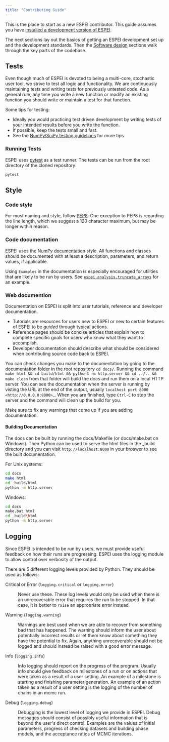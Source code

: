 ```yaml
---
title: "Contributing Guide"
---
```


This is the place to start as a new ESPEI contributor. This guide
assumes you have [installed a development version of ESPEI](../installation.qmd#development-versions).

The next sections lay out the basics of getting an ESPEI development set
up and the development standards. Then the
[Software design](../developer/design.qmd) sections walk through
the key parts of the codebase.

## Tests

Even though much of ESPEI is devoted to being a multi-core, stochastic
user tool, we strive to test all logic and functionality. We are
continuously maintaining tests and writing tests for previously untested
code. As a general rule, any time you write a new function or modify an
existing function you should write or maintain a test for that function.

Some tips for testing:

-   Ideally you would practicing test driven development by writing
    tests of your intended results before you write the function.
-   If possible, keep the tests small and fast.
-   See the [NumPy/SciPy testing
    guidelines](https://github.com/numpy/numpy/blob/master/doc/TESTS.rst.txt)
    for more tips.

### Running Tests

ESPEI uses [pytest](https://pytest.org) as a test runner. The tests can
be run from the root directory of the cloned repository:

``` bash
pytest
```

## Style

### Code style

For most naming and style, follow
[PEP8](https://www.python.org/dev/peps/pep-0008/). One exception to PEP8
is regarding the line length, which we suggest a 120 character maximum,
but may be longer within reason.

### Code documentation

ESPEI uses the [NumPy
documentation](https://github.com/numpy/numpy/blob/master/doc/HOWTO_DOCUMENT.rst.txt)
style. All functions and classes should be documented with at least a
description, parameters, and return values, if applicable.

Using `Examples` in the documentation is especially encouraged for
utilities that are likely to be run by users. See
[`espei.analysis.truncate_arrays`](../reference/api/analysis.truncate_arrays.qmd) for
an example.

### Web documention

Documentation on ESPEI is split into user tutorials, reference and
developer documentation.

-   Tutorials are resources for users new to ESPEI or new to certain
    features of ESPEI to be *guided* through typical actions.
-   Reference pages should be concise articles that explain how to
    complete specific goals for users who know what they want to
    accomplish.
-   Developer documentation should describe what should be considered
    when contributing source code back to ESPEI.

You can check changes you make to the documentation by going to the
documentation folder in the root repository `cd docs/`. Running the
command
`make html && cd build/html && python3 -m http.server && cd ../.. && make clean`
from that folder will build the docs and run them on a local HTTP
server. You can see the documentation when the server is running by
visting the URL at the end of the output, usually
`localhost port 8000 <http://0.0.0.0:8000>`\_. When you are finished,
type `Ctrl-C` to stop the server and the command will clean up the build
for you.

Make sure to fix any warnings that come up if you are adding
documentation.

#### Building Documentation

The docs can be built by running the docs/Makefile (or docs/make.bat on
Windows). Then Python can be used to serve the html files in the \_build
directory and you can visit `http://localhost:8000` in your broswer to
see the built documentation.

For Unix systems:

``` bash
cd docs
make html
cd _build/html
python -m http.server
```

Windows:

``` bash
cd docs
make.bat html
cd _build\html
python -m http.server
```

## Logging

Since ESPEI is intended to be run by users, we must provide useful
feedback on how their runs are progressing. ESPEI uses the logging
module to allow control over verbosity of the output.

There are 5 different logging levels provided by Python. They should be
used as follows:

Critical or Error (`logging.critical` or `logging.error`)

:   Never use these. These log levels would only be used when there is
    an unrecoverable error that requires the run to be stopped. In that
    case, it is better to `raise` an appropriate error instead.

Warning (`logging.warning`)

:   Warnings are best used when we are able to recover from something
    bad that has happened. The warning should inform the user about
    potentially incorrect results or let them know about something they
    have the potential to fix. Again, anything unrecoverable should not
    be logged and should instead be raised with a good error message.

Info (`logging.info`)

:   Info logging should report on the progress of the program. Usually
    info should give feedback on milestones of a run or on actions that
    were taken as a result of a user setting. An example of a milestone
    is starting and finishing parameter generation. An example of an
    action taken as a result of a user setting is the logging of the
    number of chains in an mcmc run.

Debug (`logging.debug`)

:   Debugging is the lowest level of logging we provide in ESPEI. Debug
    messages should consist of possibly useful information that is
    beyond the user\'s direct control. Examples are the values of
    initial parameters, progress of checking datasets and building phase
    models, and the acceptance ratios of MCMC iterations.
